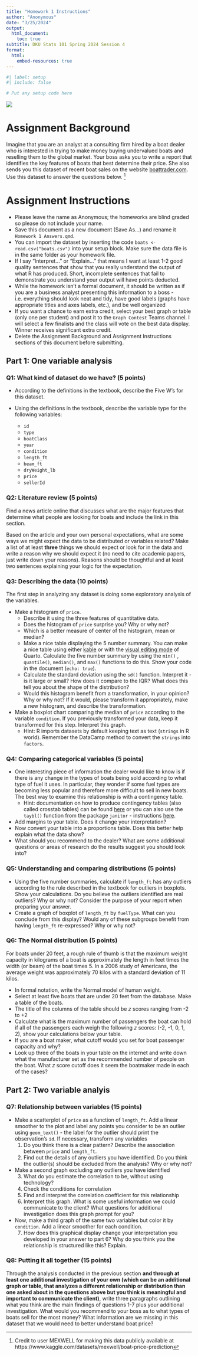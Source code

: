 ```yaml
---
title: "Homework 1 Instructions"
author: "Anonymous"
date: "3/25/2024"
output:
  html_document:
    toc: true
subtitle: DKU Stats 101 Spring 2024 Session 4
format: 
  html:
    embed-resources: true
---
```


```r
#| label: setup
#| include: false

# Put any setup code here
```

![](boats.png)

# Assignment Background

Imagine that you are an analyst at a consulting firm hired by a boat dealer who is interested in trying to make money buying undervalued boats and reselling them to the global market. Your boss asks you to write a report that identifies the key features of boats that best determine their price. She also sends you this dataset of recent boat sales on the website [boattrader.com](https://www.boattrader.com/). Use this dataset to answer the questions below. [^1]

[^1]: Credit to user MEXWELL for making this data publicly available at https://www.kaggle.com/datasets/mexwell/boat-price-prediction

# Assignment Instructions

-   Please leave the name as Anonymous; the homeworks are blind graded so please do not include your name.
-   Save this document as a new document (Save As...) and rename it `Homework 1 Answers.qmd`.
-   You can import the dataset by inserting the code `boats <- read.csv("boats.csv")` into your setup block. Make sure the data file is in the same folder as your homework file.\
-   If I say "Interpret..." or "Explain..." that means I want at least 1-2 good quality sentences that show that you really understand the output of what R has produced. Short, incomplete sentences that fail to demonstrate you understand your output will have points deducted.
-   While the homework isn't a formal document, it should be written as if you are a business analyst presenting this information to a boss - i.e. everything should look neat and tidy, have good labels (graphs have appropriate titles and axes labels, etc.), and be well organized
-   If you want a chance to earn extra credit, select your best graph or table (only one per student) and post it to the `Graph Contest` Teams channel. I will select a few finalists and the class will vote on the best data display. Winner receives significant extra credit.
-   Delete the Assignment Background and Assignment Instructions sections of this document before submitting.

## Part 1: One variable analysis

### Q1: What kind of dataset do we have? (5 points)

-   According to the definitions in the textbook, describe the Five W's for this dataset.

-   Using the definitions in the textbook, describe the variable type for the following variables:

    -   `id`
    -   `type`
    -   `boatClass`
    -   `year`
    -   `condition`
    -   `length_ft`
    -   `beam_ft`
    -   `dryWeight_lb`
    -   `price`
    -   `sellerId`

### Q2: Literature review (5 points)

Find a news article online that discusses what are the major features that determine what people are looking for boats and include the link in this section.

Based on the article and your own personal expectations, what are some ways we might expect the data to be distributed or variables related? Make a list of at least **three** things we should expect or look for in the data and write a reason why we should expect it (no need to cite academic papers, just write down your reasons). Reasons should be thoughtful and at least two sentences explaining your logic for the expectation.

### Q3: Describing the data (10 points)

The first step in analyzing any dataset is doing some exploratory analysis of the variables.

-   Make a histogram of `price`.
    -   Describe it using the three features of quantitative data.
    -   Does the histogram of `price` surprise you? Why or why not?
    -   Which is a better measure of center of the histogram, mean or median?
    -   Make a nice table displaying the 5 number summary. You can make a nice table using either [kable](https://bookdown.org/yihui/rmarkdown-cookbook/kable.html) or with the [visual editing mode](https://quarto.org/docs/visual-editor/content.html#editing-tables) of Quarto. Calculate the five number summary by using the `min()` , `quantile()`, `median()`, and `max()` functions to do this. Show your code in the document (`echo: true`).
    -   Calculate the standard deviation using the `sd()` function. Interpret it - is it large or small? How does it compare to the IQR? What does this tell you about the shape of the distribution?
    -   Would this histogram benefit from a transformation, in your opinion? Why or why not? If it would, please transform it appropriately, make a new histogram, and describe the transformation.
-   Make a boxplot chart comparing the median of `price` according to the variable `condition`. If you previously transformed your data, keep it transformed for this step. Interpret this graph.
    -   Hint: R imports datasets by default keeping text as text (`strings` in R world). Remember the DataCamp method to convert the `strings` into `factors`.

### Q4: Comparing categorical variables (5 points)

-   One interesting piece of information the dealer would like to know is if there is any change in the types of boats being sold according to what type of fuel it uses. In particular, they wonder if some fuel types are becoming less popular and therefore more difficult to sell in new boats. The best way to examine this relationship is with a contingency table.
    -   Hint: documentation on how to produce contingency tables (also called crosstab tables) can be found [here](http://analyticswithr.com/contingencytables.html) or you can also use the `taybl()` function from the package `janitor` - instructions [here](https://cran.r-project.org/web/packages/janitor/vignettes/tabyls.html).
-   Add margins to your table. Does it change your interpretation?
-   Now convert your table into a proportions table. Does this better help explain what the data show?
-   What should you recommend to the dealer? What are some additional questions or areas of research do the results suggest you should look into?

### Q5: Understanding and comparing distributions (5 points)

-   Using the five number summaries, calculate if `length_ft` has any outliers according to the rule described in the textbook for outliers in boxplots. Show your calculations. Do you believe the outliers identified are real outliers? Why or why not? Consider the purpose of your report when preparing your answer.
-   Create a graph of boxplot of `length_ft` by `fuelType`. What can you conclude from this display? Would any of these subgroups benefit from having `length_ft` re-expressed? Why or why not?

### Q6: The Normal distribution (5 points)

For boats under 20 feet, a rough rule of thumb is that the maximum weight capacity in kilograms of a boat is approximately the length in feet times the width (or beam) of the boat times 5. In a 2006 study of Americans, the average weight was approximately 70 kilos with a standard deviation of 11 kilos.

-   In formal notation, write the Normal model of human weight.
-   Select at least five boats that are under 20 feet from the database. Make a table of the boats.
-   The title of the columns of the table should be *z* scores ranging from -2 to +2
-   Calculate what is the maximum number of passengers the boat can hold if all of the passengers each weigh the following *z* scores: (-2, -1, 0, 1, 2), show your calculations below your table.
-   If you are a boat maker, what cutoff would you set for boat passenger capacity and why?
-   Look up three of the boats in your table on the internet and write down what the manufacturer set as the recommended number of people on the boat. What *z* score cutoff does it seem the boatmaker made in each of the cases?

## Part 2: Two variable analyis

### Q7: Relationship between variables (15 points)

-   Make a scatterplot of `price` as a function of `length_ft`. Add a linear smoother to the plot and label any points you consider to be an outlier using `geom_text()` - the label for the outlier should print the observation's `id`. If necessary, transform any variables
    1.  Do you think there is a clear pattern? Describe the association between `price` and `length_ft`.
    2.  Find out the details of any outliers you have identified. Do you think the outlier(s) should be excluded from the analysis? Why or why not?
-   Make a second graph excluding any outliers you have identified
    3.  What do you estimate the correlation to be, without using technology?
    4.  Check the conditions for correlation
    5.  Find and interpret the correlation coefficient for this relationship
    6.  Interpret this graph. What is some useful information we could communicate to the client? What questions for additional investigation does this graph prompt for you?
-   Now, make a third graph of the same two variables but color it by `condition`. Add a linear smoother for each condition.
    7.  How does this graphical display change your interpretation you developed in your answer to part 6? Why do you think you the relationship is structured like this? Explain.

### Q8: Putting it all together (15 points)

Through the analysis conducted in the previous section **and through at least one additional investigation of your own (which can be an additional graph or table, that analyzes a different relationship or distribution than one asked about in the questions above but you think is meaningful and important to communicate the client)**, write three paragraphs outlining what you think are the main findings of questions 1-7 plus your additional investigation. What would you recommend to your boss as to what types of boats sell for the most money? What information are we missing in this dataset that we would need to better understand boat price?
